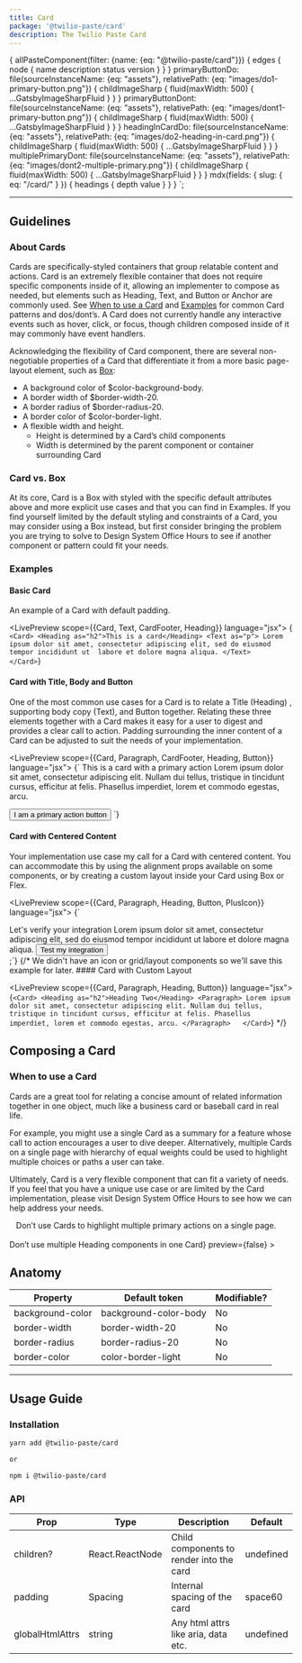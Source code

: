 ```yaml
---
title: Card
package: '@twilio-paste/card'
description: The Twilio Paste Card
---
```



  {
    allPasteComponent(filter: {name: {eq: "@twilio-paste/card"}}) {
      edges {
        node {
          name
          description
          status
          version
        }
      }
    }
    primaryButtonDo: file(sourceInstanceName: {eq: "assets"}, relativePath: {eq: "images/do1-primary-button.png"}) {
      childImageSharp {
        fluid(maxWidth: 500) {
          ...GatsbyImageSharpFluid
        }
      }
    }
     primaryButtonDont: file(sourceInstanceName: {eq: "assets"}, relativePath: {eq: "images/dont1-primary-button.png"}) {
      childImageSharp {
        fluid(maxWidth: 500) {
          ...GatsbyImageSharpFluid
        }
      }
    }
    headingInCardDo: file(sourceInstanceName: {eq: "assets"}, relativePath: {eq: "images/do2-heading-in-card.png"}) {
      childImageSharp {
        fluid(maxWidth: 500) {
          ...GatsbyImageSharpFluid
        }
      }
    }
    multiplePrimaryDont: file(sourceInstanceName: {eq: "assets"}, relativePath: {eq: "images/dont2-multiple-primary.png"}) {
      childImageSharp {
        fluid(maxWidth: 500) {
          ...GatsbyImageSharpFluid
        }
      }
    }
    mdx(fields: { slug: { eq: "/card/" } }) {
      headings {
        depth
        value
      }
    }
  }
`;

<ComponentHeader
  name="Card"
  categoryRoute={SidebarCategoryRoutes.COMPONENTS}
  githubUrl="https://github.com/twilio-labs/paste/blob/master/packages/paste-core/components/card/"
  storybookUrl="https://twilio-labs.github.io/paste/?path=/story/components-card--default"
  data={props.data.allPasteComponent.edges}
/>

---

<contentwrapper>

<TableOfContents headings={props.data.mdx.headings} />

<content>

## Guidelines

### About Cards

Cards are specifically-styled containers that group relatable content and actions. Card is an extremely 
flexible container that does not require specific components inside of it, allowing an implementer to 
compose as needed, but elements such as Heading, Text, and Button or Anchor are commonly used.
See [When to use a Card](#when-to-use-a-card) and [Examples](#examples) for common Card patterns and dos/dont’s. A Card does not 
currently handle any interactive events such as hover, click, or focus, though children 
composed inside of it may commonly have event handlers.

Acknowledging the flexibility of Card component, there are several non-negotiable properties 
of a Card that differentiate it from a more basic page-layout element, such as [Box](/utilities/box):

* A background color of $color-background-body.
* A border width of $border-width-20.
* A border radius of $border-radius-20.
* A border color of $color-border-light.
* A flexible width and height.
    * Height is determined by a Card’s child components
    * Width is determined by the parent component or container surrounding Card

### Card vs. Box

At its core, Card is a Box with styled with the specific default attributes above and more explicit use cases 
and that you can find in Examples. If you find yourself limited by the default styling and constraints of a 
Card, you may consider using a Box instead, but first consider bringing the problem you are trying to solve 
to Design System Office Hours to see if another component or pattern could fit your needs. 


### Examples

#### Basic Card

An example of a Card with default padding.


<LivePreview scope={{Card, Text, CardFooter, Heading}} language="jsx">
  {`    <Card>
      <Heading as="h2">This is a card</Heading>
      <Text as="p">
        Lorem ipsum dolor sit amet, consectetur adipiscing elit, sed do eiusmod tempor incididunt ut 
        labore et dolore magna aliqua.
      </Text>    
    </Card>`}
</LivePreview>

#### Card with Title, Body and Button

One of the most common use cases for a Card is to relate a Title (Heading) , supporting body copy (Text), 
and Button together. Relating these three elements together with a Card makes it easy for a user to 
digest and provides a clear call to action. Padding surrounding the inner content of a Card can be 
adjusted to suit the needs of your implementation. 


<LivePreview scope={{Card, Paragraph, CardFooter, Heading, Button}} language="jsx">
  {`<Card padding="space120">
  <Heading as="h2">This is a card with a primary action</Heading>
  <Paragraph>
    Lorem ipsum dolor sit amet, consectetur adipiscing elit. Nullam dui tellus, tristique in tincidunt cursus, efficitur
    at felis. Phasellus imperdiet, lorem et commodo egestas, arcu.
  </Paragraph>

  <Button variant="submit"> I am a primary action button </Button>
</Card>`}
</LivePreview>

#### Card with Centered Content

Your implementation use case my call for a Card with centered content. You can accommodate this by 
using the alignment props available on some components, or by creating a custom layout inside your 
Card using Box or Flex. 

<LivePreview scope={{Card, Paragraph, Heading, Button, PlusIcon}} language="jsx">
  {`<Card padding="space200">
  <div style={{textAlign: 'center'}}>
    <PlusIcon decorative title="There just wasn't a details icon to use"/>
    <Heading as="h2">Let's verify your integration</Heading>
    <Paragraph>
      Lorem ipsum dolor sit amet, consectetur adipiscing elit, sed do eiusmod tempor incididunt ut labore et dolore
      magna aliqua.
    </Paragraph>
    <Button variant="submit"> Test my integration </Button>
  </div>
</Card>;`}
</LivePreview>
{/* 
We didn't have an icon or grid/layout components so we'll save this example for later.
#### Card with Custom Layout

<LivePreview scope={{Card, Paragraph, Heading, Button}} language="jsx">
  {`<Card>
  <Heading as="h2">Heading Two</Heading>
  <Paragraph>
    Lorem ipsum dolor sit amet, consectetur adipiscing elit. Nullam dui tellus, tristique in tincidunt cursus, efficitur
    at felis. Phasellus imperdiet, lorem et commodo egestas, arcu.
  </Paragraph>  
</Card>`}
</LivePreview> */}

## Composing a Card
### When to use a Card
Cards are a great tool for relating a concise amount of related information together in one object, much like a business card or baseball card in real life. 

For example, you might use a single Card as a summary for a feature whose call to action encourages a user to dive deeper. Alternatively, multiple Cards on a single page with hierarchy of equal weights could be used to highlight multiple choices or paths a user can take. 

Ultimately, Card is a very flexible component that can fit a variety of needs. If you feel that you have a unique use case or are limited by the Card implementation, please visit Design System Office Hours to see how we can help address your needs. 

<DoDont>
  <Do
    title="Do"
    body="Have a clear call to action when including Buttons. Avoid including more than one primary and one secondary button."
    preview={false}
  >
    <Img fluid={props.data.primaryButtonDo.childImageSharp.fluid} />
  </Do>
  <Dont title="Don't" body="Don’t put multiple primary actions in a Card" preview={false} >
    <Img fluid={props.data.primaryButtonDont.childImageSharp.fluid} />
  </Dont>
</DoDont>

<DoDont>
  <Do title="Do" body="Use a Heading in your Card that appropriately reflects the information architecture of the page." preview={false} >
    <Img fluid={props.data.headingInCardDo.childImageSharp.fluid} />
  </Do>
  <Dont title="Don't" body={<>Don’t use Cards to highlight multiple primary actions on a single page. <br /><br />
    Don’t use multiple Heading components in one Card</>} preview={false} >
    <Img fluid={props.data.multiplePrimaryDont.childImageSharp.fluid} />
  </Dont>
</DoDont>

<DoDont>
  <Do
    title="Do"
    body="Use a Heading to set a clear expectation on the Card’s purpose."
    preview={false}
  />
  <Dont
    title="Don't"
    body="Don’t place multiple Header components in a single Card."
    preview={false}
  />
</DoDont>

<DoDont>
  <Do
    title="Do"
    body="Use a consistent location on the bottom of the Card for primary actions or next steps."
    preview={false}
  />
  
</DoDont>

## Anatomy

| Property      | Default token      | Modifiable? |
| ------------- | ------------------ | ----------- |
| background-color     | background-color-body       | No          |
| border-width   | border-width-20     | No          |
| border-radius   | border-radius-20 | No          |
| border-color | color-border-light           | No          |


---

## Usage Guide


### Installation

```bash
yarn add @twilio-paste/card

or

npm i @twilio-paste/card
```

### API

| Prop         	| Type             	| Description                              	| Default        	|
|--------------	|------------------	|------------------------------------------	|----------------	|
| children?    	| React.ReactNode  	| Child components to render into the card 	| undefined       |
| padding      	| Spacing          	| Internal spacing of the card             	| space60        	|
| globalHtmlAttrs | string          	| Any html attrs like aria, data etc.     | undefined       |



</content>

</contentwrapper>
